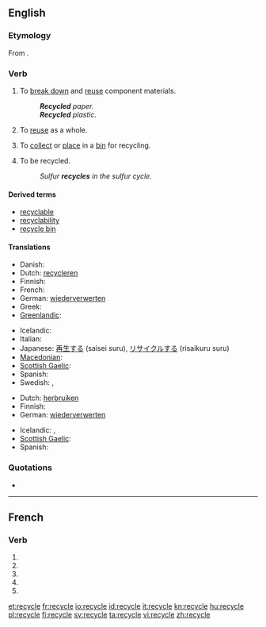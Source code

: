 {{also|recyclé}}
==English==

===Etymology===
From {{prefix|re|cycle}}.

===Verb===
{{wikipedia|Recycling}}
{{en-verb|recycl|es}}

# {{transitive}} To [[break down]] and [[reuse]] component materials.
#: '''''Recycled''' paper.''
#: '''''Recycled''' plastic.''
# {{transitive}} To [[reuse]] as a whole.
# {{transitive}} To [[collect]] or [[place]] in a [[bin]] for recycling.
# {{intransitive|ergative}} To be recycled.
#: ''Sulfur '''recycles''' in the sulfur cycle.''

====Derived terms====
* [[recyclable]]
* [[recyclability]]
* [[recycle bin]]

====Translations====
{{trans-top|to break down and reuse component materials}}
* Danish: {{t|da|genanvende}}
* Dutch: [[recycleren]]
* Finnish: {{t-|fi|kierrättää}}
* French: {{t+|fr|recycler}}
* German: [[wiederverwerten]]
* Greek: {{t+|el|ανακυκλώνω}}
* [[Greenlandic]]: {{t|kl|atoqqippaa}}
{{trans-mid}}
* Icelandic: {{t|is|endurvinna}}
* Italian: {{t+|it|riciclare}}
* Japanese: [[再生する]] (saisei suru), [[リサイクルする]] (risaikuru suru)
* [[Macedonian]]: {{t|mk|рециклира|tr=reciklíra}}
* [[Scottish Gaelic]]: {{t-|gd|ath-chuairtich|xs=Scottish Gaelic}}
* Spanish: {{t-|es|reciclar}}
* Swedish: {{t+|sv|återvinna}}, {{t+|sv|återanvända}}
{{trans-bottom}}

{{trans-top|to reuse as a whole}}
* Dutch: [[herbruiken]]
* Finnish: {{t-|fi|kierrättää}}
* German: [[wiederverwerten]]
{{trans-mid}}
* Icelandic: {{t|is|endurnota}}, {{t|is|endurnýta}}
* [[Scottish Gaelic]]: {{t-|gd|ath-chuairtich|xs=Scottish Gaelic}}
* Spanish: {{t+|es|reusar}}
{{trans-bottom}}

===Quotations===
* {{seeCites}}

----

==French==

===Verb===
{{fr-verb-form}}

# {{conjugation of|recycler||1|s|pres|ind|lang=fr}}
# {{conjugation of|recycler||3|s|pres|ind|lang=fr}}
# {{conjugation of|recycler||1|s|pres|sub|lang=fr}}
# {{conjugation of|recycler||1|s|pres|sub|lang=fr}}
# {{conjugation of|recycler||2|s|imp|lang=fr}}

[[et:recycle]]
[[fr:recycle]]
[[io:recycle]]
[[id:recycle]]
[[it:recycle]]
[[kn:recycle]]
[[hu:recycle]]
[[pl:recycle]]
[[fi:recycle]]
[[sv:recycle]]
[[ta:recycle]]
[[vi:recycle]]
[[zh:recycle]]